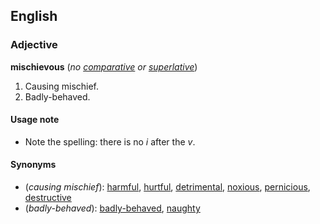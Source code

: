 ==English==
===Adjective===
'''mischievous''' (''no [[comparative]] or [[superlative]]'')

#Causing mischief.
#Badly-behaved.

====Usage note====
*Note the spelling: there is no ''i'' after the ''v''.

====Synonyms====
*(''causing mischief''): [[harmful]], [[hurtful]], [[detrimental]], [[noxious]], [[pernicious]], [[destructive]]
*(''badly-behaved''): [[badly-behaved]], [[naughty]]